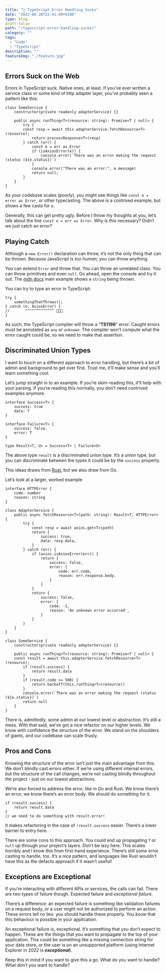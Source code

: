 ```yaml
---
title: "🚨 TypeScript Error Handling Sucks"
date: "2022-06-26T22:41:49+0100"
type: blog 
draft:false 
path: "/typescript-error-handling-sucks/"
category: ""
tags:
  - "Code"
  - "TypeScript"
description: ""
featureImg: "./feature.jpg"
---
```


## Errors Suck on the Web

Errors in TypeScript suck. Native ones, at least. If you’ve ever written a service class or some kind of http adapter layer, you’ve probably seen a pattern like this:

```tsx
class SomeService {
	constructor(private readonly adapterService) {}

	public async runThing<T>(resource: string): Promise<T | null> {
		try {
	    const resp = await this.adapterService.fetchResource<T>(resource);
			return processResponse<T>(resp)
		} catch (err) {
			const e = err as Error
			if (isAxiosError(e)) {
				console.error(`There was an error making the request (status (${e.status})`)
			}
			console.error("There was an error:", e.message)
			return null;
		}
	}
}
```

As your codebase scales (poorly), you might see things like `const e = error as Error`, or other typecasting. The above is a contrived example, but shows a few casts for `e`.

Generally, this can get pretty ugly. Before I throw my thoughts at you, let’s talk about the line `const e = err as Error`. Why is this necessary? Didn’t we just catch an error?

## Playing Catch

Although a `new Error()` declaration can throw, it’s not the only thing that can be thrown. Because JavaScript is *too human;* you can throw anything. 

You can extend `Error` and  throw that. You can throw an unrelated class. You can throw primitives and even `null`. Go ahead, open the console and try it out. The [mdn docs](https://developer.mozilla.org/en-US/docs/Web/JavaScript/Reference/Statements/throw) main example shows a `string` being thrown.

You can try to type an error in TypeScript:

```tsx
try {
	somethingThatThrows();
} catch (e: AxiosError) {
//       ^^^^^^^^^^^^^ 🚨🚨🚨
}
```

As such, the TypeScript compiler will throw a “**TS1196**” error: Caught errors must be annotated as `any` or `unknown`. The compiler won’t compute what the error caught could be, so we need to make that assertion.

## Discriminated Union Types

I want to touch on a different approach to error handling, but there’s a bit of admin and background to get over first. Trust me, it’ll make sense and you’ll learn something cool.

Let’s jump straight in to an example. If you’re skim-reading this, it’ll help with your parsing. If you’re reading this normally, you don’t need contrived examples anymore.

```tsx
interface Success<T> {
	success: true
	data: T
}

interface Failure<T> {
	success: false,
	error: T
}

type Result<T, U> = Success<T> | Failure<U>
```

The above type `result` is a discriminated union type. It’s a union type, but you can discriminate between the types it could be by the `success` property.

This ideas draws from [Rust](https://doc.rust-lang.org/std/result/), but we also draw from Go.

Let’s look at a larger, worked example

```tsx
interface HTTPError {
	code: number
	reason: string
}

class AdapterService {
	public async fetchResource<T>(path: string): Result<T, HTTPError> {
		try {
			const resp = await axios.get<T>(path)
			return {
				success: true,
				data: resp.data,
			}
		} catch (err) {
			if (axios.isAxiosError(err)) {
				return {
					success: false,
					error: {
						code: err.code,
						reason: err.response.body,
					}
				}
			} 
			return {
				success: false,
				error: {
					code: -1,
					reason: 'An unknown error occurred',
				}
			}
		}
	}
}

class SomeService {
	constructor(private readonly adapterService) {}

	public async runThing<T>(resource: string): Promise<T | null> {
    const result = await this.adapterService.fetchResource<T>(resource);
		if (result.success) {
			return result.data
		}
		if (result.code >= 500) {
			return backoff(this.runThing<T>(resource))
		}
		console.error(`There was an error making the request (status (${e.status})`)
		return null		
	}
}
```

There is, admittedly, some admin at our lowest level or abstraction. It’s still a mess. With that said, we’ve got a nice refactor on our higher levels. We know with confidence the structure of the error. We stand on the shoulders of giants, and our codebase can scale thusly. 

## Pros and Cons

Knowing the structure of the error isn’t just the main advantage from this. We don’t blindly cast errors either. If we’re using different internal errors, but the structure of the call changes, we’re not casting blindly throughout the project - just on our lowest abstractions.

We’re also forced to address the error, like in Go and Rust. We know there’s an error, we know there’s an error body. We should do something for it.

```tsx
if (result.success) {
	return result.data
}
// we need to do something with result.error!
```

It makes refactoring in the case of `!result.success` easier. There’s a lower barrier to entry here.

There are some cons to this approach. You could end up propagating `T` or `null` up through your project’s layers. Don’t be lazy here. This scales horribly and I know this from first-hand experience. There’s still some error casting to handle, too. It’s a nice pattern, and languages like Rust wouldn’t have this as the defacto approach if it wasn’t useful!

## Exceptions are Exceptional

If you’re interacting with different APIs or services, the calls can fail. There are two types of failure though. Expected failure and *exceptional failure.* 

There’s a difference: an expected failure is something like validation failures on a request body, or a user might not be authorized to perform an action. These errors tell no lies: you should handle these properly. You *know* that this behaviour is possible in your application.

An exceptional failure is, exceptional. It’s something that you don’t expect to happen. These are the things that you want to propagate to the top of your application. This could be something like a missing connection string for your data store, or the user is on an unsupported platform (using Internet Explorer in 2022 is ***exceptional***).

Keep this in mind if you want to give this a go. What do you want to handle? What don’t you want to handle?
